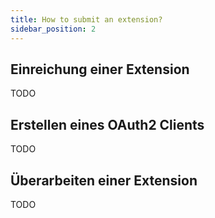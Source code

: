 ```yaml
---
title: How to submit an extension?
sidebar_position: 2
---
```


## Einreichung einer Extension

TODO

## Erstellen eines OAuth2 Clients

TODO

## Überarbeiten einer Extension

TODO
